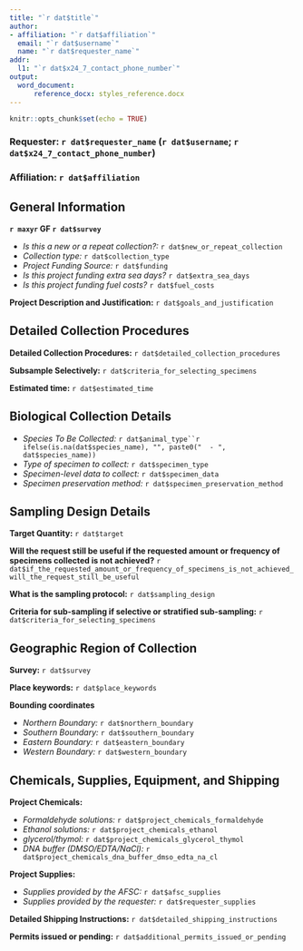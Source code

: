 ```yaml
---
title: "`r dat$title`"
author: 
- affiliation: "`r dat$affiliation`"
  email: "`r dat$username`"
  name: "`r dat$requester_name`"
addr: 
  l1: "`r dat$x24_7_contact_phone_number`"
output: 
  word_document: 
      reference_docx: styles_reference.docx
---
```


```r
knitr::opts_chunk$set(echo = TRUE)
```


### **Requester:** `r dat$requester_name` (`r dat$username`; `r dat$x24_7_contact_phone_number `)

### **Affiliation:** `r dat$affiliation`

## General Information

**`r maxyr` GF `r dat$survey `**

   - *Is this a new or a repeat collection?:* `r dat$new_or_repeat_collection `
   - *Collection type:* `r dat$collection_type `       
   - *Project Funding Source:* `r dat$funding `
   - *Is this project funding extra sea days?* `r dat$extra_sea_days `
   - *Is this project funding fuel costs?* `r dat$fuel_costs `

**Project Description and Justification:** `r dat$goals_and_justification`

## Detailed Collection Procedures

**Detailed Collection Procedures:** `r dat$detailed_collection_procedures`

**Subsample Selectively:** `r dat$criteria_for_selecting_specimens` 

**Estimated time:** `r dat$estimated_time`

## Biological Collection Details

   - *Species To Be Collected:* `r dat$animal_type``r ifelse(is.na(dat$species_name), "", paste0("  - ", dat$species_name))`
   - *Type of specimen to collect:* `r dat$specimen_type`
   - *Specimen-level data to collect:* `r dat$specimen_data`
   - *Specimen preservation method:* `r dat$specimen_preservation_method`

## Sampling Design Details

**Target Quantity:** `r dat$target `

**Will the request still be useful if the requested amount or frequency of specimens collected is not achieved?** `r dat$if_the_requested_amount_or_frequency_of_specimens_is_not_achieved_will_the_request_still_be_useful `

**What is the sampling protocol:** `r dat$sampling_design`

**Criteria for sub-sampling if selective or stratified sub-sampling:** `r dat$criteria_for_selecting_specimens`

## Geographic Region of Collection

**Survey:** `r dat$survey`

**Place keywords:** `r dat$place_keywords`

**Bounding coordinates**

  - *Northern Boundary:* `r dat$northern_boundary`
  - *Southern Boundary:* `r dat$southern_boundary`
  - *Eastern Boundary:* `r dat$eastern_boundary`
  - *Western Boundary:* `r dat$western_boundary`

## Chemicals, Supplies, Equipment, and Shipping

**Project Chemicals:**  

   - *Formaldehyde solutions:* `r dat$project_chemicals_formaldehyde `
   - *Ethanol solutions:* `r dat$project_chemicals_ethanol `
   - *glycerol/thymol:* `r dat$project_chemicals_glycerol_thymol `
   - *DNA buffer (DMSO/EDTA/NaCl):* `r dat$project_chemicals_dna_buffer_dmso_edta_na_cl `

**Project Supplies:** 

   - *Supplies provided by the AFSC:* `r dat$afsc_supplies `
   - *Supplies provided by the requester:* `r dat$requester_supplies ` 

**Detailed Shipping Instructions:** `r dat$detailed_shipping_instructions `

**Permits issued or pending:** `r dat$additional_permits_issued_or_pending `

